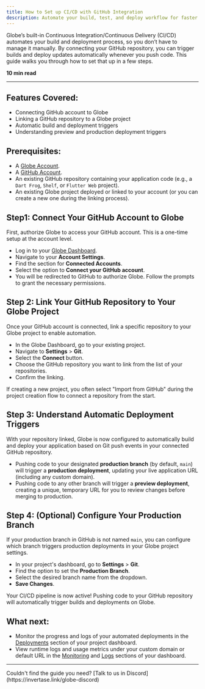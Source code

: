 ```yaml
---
title: How to Set up CI/CD with GitHub Integration
description: Automate your build, test, and deploy workflow for faster releases with Globe and GitHub.
---
```


Globe’s built-in Continuous Integration/Continuous Delivery (CI/CD) automates your build and deployment process, so you don’t have to manage it manually. By connecting your GitHub repository, you can trigger builds and deploy updates automatically whenever you push code. This guide walks you through how to set that up in a few steps.

**10 min read**

---

## Features Covered:

- Connecting GitHub account to Globe
- Linking a GitHub repository to a Globe project
- Automatic build and deployment triggers
- Understanding preview and production deployment triggers

## Prerequisites:

- A [Globe Account](https://globe.dev/login).
- A [GitHub Account](https://github.com/).
- An existing GitHub repository containing your application code (e.g., a `Dart Frog`, `Shelf`, or `Flutter Web` project).
- An existing Globe project deployed or linked to your account (or you can create a new one during the linking process).

## Step1: Connect Your GitHub Account to Globe

First, authorize Globe to access your GitHub account. This is a one-time setup at the account level.

- Log in to your [Globe Dashboard](https://globe.dev/login).
- Navigate to your **Account Settings**.
- Find the section for **Connected Accounts**.
- Select the option to **Connect your GitHub account**.
- You will be redirected to GitHub to authorize Globe. Follow the prompts to grant the necessary permissions.

## Step 2: Link Your GitHub Repository to Your Globe Project

Once your GitHub account is connected, link a specific repository to your Globe project to enable automation.

- In the Globe Dashboard, go to your existing project.
- Navigate to **Settings** > **Git**.
- Select the **Connect** button.
- Choose the GitHub repository you want to link from the list of your repositories.
- Confirm the linking.

<Info>
  If creating a new project, you often select "Import from GitHub" during the
  project creation flow to connect a repository from the start.
</Info>

## Step 3: Understand Automatic Deployment Triggers

With your repository linked, Globe is now configured to automatically build and deploy your application based on Git push events in your connected GitHub repository.

- Pushing code to your designated **production branch** (by default, `main`) will trigger a **production deployment**, updating your live application URL (including any custom domain).
- Pushing code to any other branch will trigger a **preview deployment**, creating a unique, temporary URL for you to review changes before merging to production.

## Step 4: (Optional) Configure Your Production Branch

If your production branch in GitHub is not named `main`, you can configure which branch triggers production deployments in your Globe project settings.

- In your project's dashboard, go to **Settings** > **Git**.
- Find the option to set the **Production Branch**.
- Select the desired branch name from the dropdown.
- **Save Changes**.

Your CI/CD pipeline is now active! Pushing code to your GitHub repository will automatically trigger builds and deployments on Globe.

## What next:

- Monitor the progress and logs of your automated deployments in the [Deployments](/core-concepts/deployments) section of your project dashboard.
- View runtime logs and usage metrics under your custom domain or default URL in the [Monitoring](/core-concepts/usage) and [Logs](/core-concepts/logs) sections of your dashboard.

---

<Info>
  Couldn't find the guide you need? [Talk to us in
  Discord](https://invertase.link/globe-discord)
</Info>
